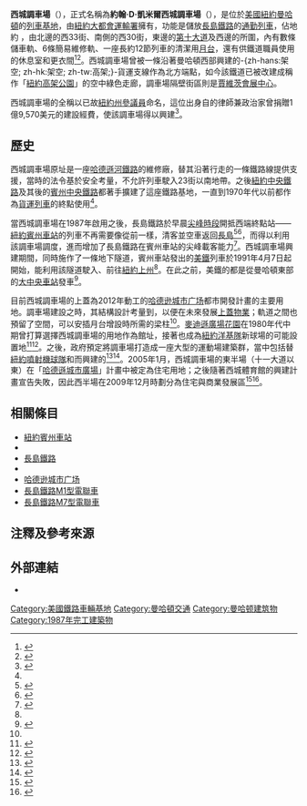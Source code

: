 {{Stack|
[[File:West_Side_Yard.jpg|thumb]]方向]]
[[File:PennStation.jpg|thumb]]]]
[[File:West_Side_Yard_33d_St_low_jeh.jpg|thumb]]
}}
'''西城調車場'''（{{lang-en|'''West Side Yard'''}}），正式名稱為'''約翰·D·凱米爾西城調車場'''（{{lang|en|'''John D. Caemmerer West Side Yard'''}}），是位於[[美國|美國]][[紐約|紐約]][[曼哈頓|曼哈頓]]{{Link-en|曼哈頓西城|West Side (Manhattan)|西城}}的[[車輛段|列車基地]]，由[[紐約大都會運輸署|紐約大都會運輸署]]擁有，功能是儲放[[長島鐵路|長島鐵路]]的[[通勤列車|通勤列車]]，佔地約 {{convert|26.17|acres|ha}}，由北邊的西33街、南側的西30街，東邊的[[第十大道|第十大道]]及西邊的{{Link-en|第十二大道 (曼哈頓)|Twelfth Avenue (Manhattan)|第十二大道}}所圍，內有數條儲車軌、6條簡易維修軌、一座長約12節列車的清潔用[[月台|月台]]，還有供鐵道職員使用的休息室和更衣間<ref>{{cite web |url=http://www.mtawsy.com/en-US/ |title=West Side Rail Yard (Request for Proposals for Development) |work=Metropolitan Transportation Authority |date=2007-07-13 |accessdate=2010-03-06 |deadurl=yes |archiveurl=https://web.archive.org/web/20100323145842/http://www.mtawsy.com/en-US |archivedate=2010-03-23 }}</ref><ref>{{cite web |url=http://www.mta.info/mta/investor/pdf/2004_annual_report.pdf |title=2004 Annual Report |format=PDF |publisher=Metropolitan Transportation Authority |page=66 |accessdate=2010-03-06 |deadurl=yes |archiveurl=https://web.archive.org/web/20090313203853/http://mta.info/mta/investor/pdf/2004_annual_report.pdf |archivedate=2009-03-13 }}</ref>。西城調車場曾被一條沿著曼哈頓西部興建的-{zh-hans:架空; zh-hk:架空; zh-tw:高架;}-貨運支線作為北方端點，如今該鐵道已被改建成稱作「[[紐約高架公園|紐約高架公園]]」的空中綠色走廊，調車場隔壁街區則是[[賈維茨會展中心|賈維茨會展中心]]。

西城調車場的全稱以已故[[紐約州參議院|紐約州參議員]]{{Link-en|約翰·D·凱米爾|John D. Caemmerer}}命名，這位出身自{{Link-en|東威利斯頓 (紐約州)|East Williston, New York|東威利斯頓}}的律師兼政治家曾捐贈1億9,570美元的建設經費，使該調車場得以興建<ref>{{cite news |title=The Air Above Rail Yards Still Free |first=Mary |last=Voboril |newspaper=Newsday |location=New York |date=March 26, 2005}}</ref>。

==歷史==
西城調車場原址是一座[[哈德遜河鐵路|哈德遜河鐵路]]的維修廠，替其沿著{{link-en|第十一大道 (曼哈頓)|Eleventh Avenue (Manhattan)|第十一大道}}行走的一條鐵路線提供支援，當時的法令基於安全考量，不允許列車駛入23街以南地帶。之後[[紐約中央鐵路|紐約中央鐵路]]及其後的[[賓州中央交通公司|賓州中央鐵路]]都著手擴建了這座鐵路基地，一直到1970年代以前都作為[[貨運列車|貨運列車]]的終點使用<ref name="newsday-2005-03-26"/>。

當西城調車場在1987年啟用之後，長島鐵路於早晨[[繁忙時間|尖峰時段]]開抵西端終點站——[[紐約賓州車站|紐約賓州車站]]的列車不再需要像從前一樣，清客並空車返回[[長島_(紐約州)|長島]]<ref>{{cite news |title=Far West Side Story |first=Matthew |last=Doherty |url=http://www.nytimes.com/2004/11/07/nyregion/07tunn.html |newspaper=The New York Times |date=November 7, 2004 |accessdate=2010-03-06 |archive-date=2015-05-28 |archive-url=https://web.archive.org/web/20150528034202/http://www.nytimes.com/2004/11/07/nyregion/07tunn.html |dead-url=no }}</ref><ref name="newsday-2005-03-26">{{cite news |title=The Air Above Rail Yards Still Free |first=Mary |last=Voboril |newspaper=Newsday |location=New York |date=March 26, 2005}}</ref>，而得以利用該調車場調度，進而增加了長島鐵路在賓州車站的尖峰載客能力<ref>{{cite news |title=Problems Halt Laying of Pipe at L.I.R.R. Project |first=Ralph |last=Blumenthal |url=http://www.nytimes.com/1984/02/21/nyregion/problems-halt-laying-of-pipe-at-lirr-project.html |newspaper=The New York Times |date=February 21, 1984 |accessdate=2010-03-05 |archive-date=2020-04-22 |archive-url=https://web.archive.org/web/20200422050645/https://www.nytimes.com/1984/02/21/nyregion/problems-halt-laying-of-pipe-at-lirr-project.html |dead-url=no }}</ref>。西城調車場興建期間，同時施作了一條地下隧道，賓州車站發出的[[美鐵|美鐵]]列車於1991年4月7日起開始，能利用該隧道駛入{{Link-en|西城線 (紐約中央鐵路)|West Side Line (NYCRR)|西城線}}、前往[[紐約上州|紐約上州]]<ref name="newsday-2005-03-26"/>。在此之前，美鐵的{{Link-en|帝國服務列車|Empire Service (Amtrak)}}都是從曼哈頓東部的[[大中央車站|大中央車站]]發車<ref>{{cite news |title=Travel Advisory; Grand Central Trains Rerouted To Penn Station |url=http://www.nytimes.com/1991/04/07/travel/travel-advisory-grand-central-trains-rerouted-to-penn-station.html |newspaper=The New York Times |date=April 7, 1991 |accessdate=2010-03-06 |archive-date=2021-02-11 |archive-url=https://web.archive.org/web/20210211214054/https://www.nytimes.com/1991/04/07/travel/travel-advisory-grand-central-trains-rerouted-to-penn-station.html |dead-url=no }}</ref>。

目前西城調車場的上蓋為2012年動工的[[哈德逊城市广场|哈德逊城市广场]]都市開發計畫的主要用地。調車場建設之時，其結構設計考量到{{Link-en|上空權|air rights}}，以便在未來發展[[上蓋開發|上蓋物業]]；軌道之間也預留了空間，可以安插月台增設時所需的梁柱<ref name="newsday-2005-03-26"/>。[[麥迪遜廣場花園|麥迪遜廣場花園]]在1980年代中期曾打算選擇西城調車場的用地作為館址，接著也成為[[紐約洋基隊|紐約洋基隊]]新球場的可能設置地<ref>{{cite news |title=Owners of Garden Said to Weight Building New Arena Further West |url=http://www.nytimes.com/1985/12/28/nyregion/owners-of-garden-said-to-weight-building-new-arena-farther-west.html |newspaper=The New York Times |date=December 28, 1985 |accessdate=2010-03-06}}</ref><ref>{{cite news |title=Mayor Making Case for Yanks on West Side |first=Dan |last=Barry |url=http://www.nytimes.com/1998/04/20/nyregion/mayor-making-case-for-yanks-on-west-side.html |newspaper=The New York Times |date=April 20, 1998 |accessdate=2010-03-06 |archive-date=2020-04-22 |archive-url=https://web.archive.org/web/20200422050702/https://www.nytimes.com/1998/04/20/nyregion/mayor-making-case-for-yanks-on-west-side.html |dead-url=no }}</ref>。之後，政府預定將調車場打造成一座大型的運動場建築群，當中包括替[[紐約噴射機|紐約噴射機球隊]]和{{link-en|紐約申辦2012年夏季奧運會計劃|New York City bid for the 2012 Summer Olympics|申辦2012年夏季奧運}}而興建的{{Link-en|西城體育館|West Side Stadium}}<ref>{{cite news |title=Giuliani Offers Plan to Put Up Sports Complex |first=Dan |last=Barry |url=http://www.nytimes.com/1999/01/15/nyregion/giuliani-offers-plan-to-put-up-sports-complex.html |newspaper=The New York Times |date=January 15, 1999 |accessdate=2010-03-06 |archive-date=2018-06-15 |archive-url=https://web.archive.org/web/20180615190859/https://www.nytimes.com/1999/01/15/nyregion/giuliani-offers-plan-to-put-up-sports-complex.html |dead-url=no }}</ref><ref>{{cite news |title=From Ashes of Olympic Bid, a Future Rises for the Far West Side |first=Charles V. |last=Bagli |url=http://www.nytimes.com/2011/11/28/nyregion/on-far-west-side-bloombergs-failed-olympic-plan-spurs-development.html |newspaper=The New York Times |date=November 27, 2011 |accessdate=2011-11-28 |archive-date=2021-03-14 |archive-url=https://web.archive.org/web/20210314032312/http://www.nytimes.com/2011/11/28/nyregion/on-far-west-side-bloombergs-failed-olympic-plan-spurs-development.html |dead-url=no }}</ref>。2005年1月，西城調車場的東半場（十一大道以東）在「[[哈德遜城市廣場_(物業)|哈德遜城市廣場]]」計畫中被定為住宅用地；之後隨著西城體育館的興建計畫宣告失敗，因此西半場在2009年12月時劃分為住宅與商業發展區<ref>{{cite news |title=What Rises in the West? Uncertainty |first=Joyce |last=Purnick |url=http://www.nytimes.com/2005/01/20/nyregion/20matters.html |newspaper=The New York Times |date=January 20, 2005 |accessdate=2010-03-06}}</ref><ref>{{cite news |title=Rezoning Will Allow Railyard Project to Advance |first=Charles V. |last=Bagli |url=http://www.nytimes.com/2009/12/22/nyregion/22hudson.html |newspaper=The New York Times |date=December 21, 2009 |accessdate=2010-03-06 |archive-date=2021-05-08 |archive-url=https://web.archive.org/web/20210508113705/https://www.nytimes.com/2009/12/22/nyregion/22hudson.html |dead-url=no }}</ref>。

{{clearleft}}

==相關條目==
* [[賓夕法尼亞車站_(紐約市)|紐約賓州車站]]
* {{Link-en|紐約市鐵路車輛基地列表|List of railroad yards in New York City}}
* [[長島鐵路|長島鐵路]]
* {{Link-en|曼哈頓西城|West Side (Manhattan)}}
* [[哈德逊城市广场|哈德逊城市广场]]
* [[長島鐵路M1型電聯車|長島鐵路M1型電聯車]]
* [[長島鐵路M7型電聯車|長島鐵路M7型電聯車]]

==注釋及參考來源==
{{reflist}}

==外部連結==
{{Commons category|West Side Yard}}
*{{commonscat-inline|West Side Yard}}

{{coord|40|45|16|N|74|00|11|W |display=title}}
{{Portal bar|美國|鐵路}}
[[Category:美國鐵路車輛基地|Category:美國鐵路車輛基地]]
[[Category:曼哈頓交通|Category:曼哈頓交通]]
[[Category:曼哈顿建筑物|Category:曼哈顿建筑物]]
[[Category:1987年完工建築物|Category:1987年完工建築物]]
